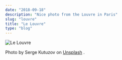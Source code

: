 ```yaml
---
date: "2018-09-18"
description: "Nice photo from the Louvre in Paris"
slug: "louvre"
title: "Le Louvre"
type: "blog"
---
```


![Le Louvre](./louvre.jpg)

Photo by Serge Kutuzov on [Unsplash](https://unsplash.com/photos/08L4l96KeUA) <Emoji text=":thumbsup:" />.
